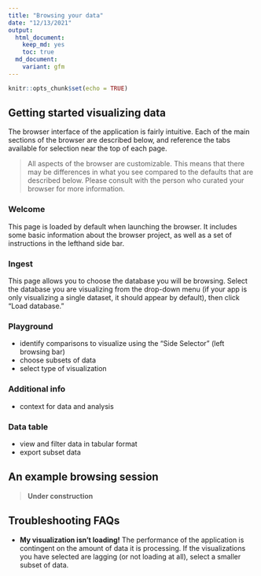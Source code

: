 ```yaml
---
title: "Browsing your data"
date: "12/13/2021"
output:
  html_document: 
    keep_md: yes
    toc: true
  md_document:
    variant: gfm
---
```


```r
knitr::opts_chunk$set(echo = TRUE)
```

## Getting started visualizing data

The browser interface of the application is fairly intuitive.
Each of the main sections of the browser are described below,
and reference the tabs available for selection near the top of each page.

> All aspects of the browser are customizable.
> This means that there may be differences in what you see 
> compared to the defaults that are described below.
> Please consult with the person who curated your browser for more information.

### Welcome 

This page is loaded by default when launching the browser.
It includes some basic information about the browser project,
as well as a set of instructions in the lefthand side bar.

### Ingest

This page allows you to choose the database you will be browsing.
Select the database you are visualizing from the drop-down menu
(if your app is only visualizing a single dataset,
it should appear by default),
then click "Load database."

### Playground

- identify comparisons to visualize using the "Side Selector" (left browsing bar)
- choose subsets of data 
- select type of visualization

### Additional info

- context for data and analysis 

### Data table

- view and filter data in tabular format
- export subset data

## An example browsing session

> **Under construction**

## Troubleshooting FAQs

- **My visualization isn't loading!** The performance of the application is contingent on the amount of data it is processing. If the visualizations you have selected are lagging (or not loading at all), select a smaller subset of data. 

